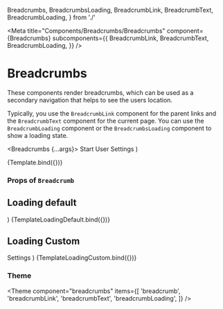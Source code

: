   Breadcrumbs,
  BreadcrumbsLoading,
  BreadcrumbLink,
  BreadcrumbText,
  BreadcrumbLoading,
} from './'

<Meta
  title="Components/Breadcrumbs/Breadcrumbs"
  component={Breadcrumbs}
  subcomponents={{
    BreadcrumbLink,
    BreadcrumbText,
    BreadcrumbLoading,
  }}
/>

# Breadcrumbs

These components render breadcrumbs, which can be used as a secondary navigation that helps to see the users location.

Typically, you use the `BreadcrumbLink` component for the parent links and the `BreadcrumbText` component for the current page.
You can use the `BreadcrumbLoading` component or the `BreadcrumbsLoading` component to show a loading state.

  <Breadcrumbs {...args}>
    <BreadcrumbLink href="#">Start</BreadcrumbLink>
    <BreadcrumbLink href="#">User</BreadcrumbLink>
    <BreadcrumbText>Settings</BreadcrumbText>
  </Breadcrumbs>
)

<Canvas>
  <Story name="Default">{Template.bind({})}</Story>
</Canvas>

### Props of `Breadcrumb`

<ArgsTable story="Default" />

## Loading default

  <BreadcrumbsLoading numberOfItems={3} />
)

<Canvas>
  <Story name="LoadingDefault">{TemplateLoadingDefault.bind({})}</Story>
</Canvas>

## Loading Custom

  <Breadcrumbs>
    <BreadcrumbLoading loadingBarProps={{ className: '!w-10' }} />
    <BreadcrumbLoading />
    <BreadcrumbText>Settings</BreadcrumbText>
  </Breadcrumbs>
)

<Canvas>
  <Story name="Loading Custom">{TemplateLoadingCustom.bind({})}</Story>
</Canvas>

### Theme

<Theme
  component="breadcrumbs"
  items={[
    'breadcrumb',
    'breadcrumbLink',
    'breadcrumbText',
    'breadcrumbLoading',
  ]}
/>
